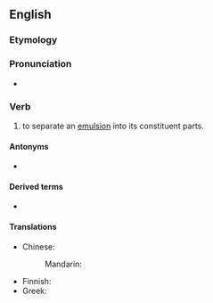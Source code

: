 ==English==

===Etymology===
{{prefix|en|de|emulsify}}

===Pronunciation===
* {{a|UK}} {{IPA|en|[diːˌɛˈmʌɫsɪfaɪ]|[diːˌɛˈmʊɫsɪfaɪ]}}

===Verb===
{{en-verb}}

# to separate an [[emulsion]] into its constituent parts.

====Antonyms====
* {{l|en|emulsify}}

====Derived terms====
* {{l|en|de-emulsifier}}

====Translations====
{{trans-top|separate an emulsion}}
* Chinese:
*: Mandarin: {{t|cmn|去乳化|tr=qù rǔ huà}}
{{trans-mid}}
* Finnish: {{t|fi|[[hajottaa]] [[emulsio]]}}
* Greek: {{t|el|απογαλακτωματοποιώ}}
{{trans-bottom}}